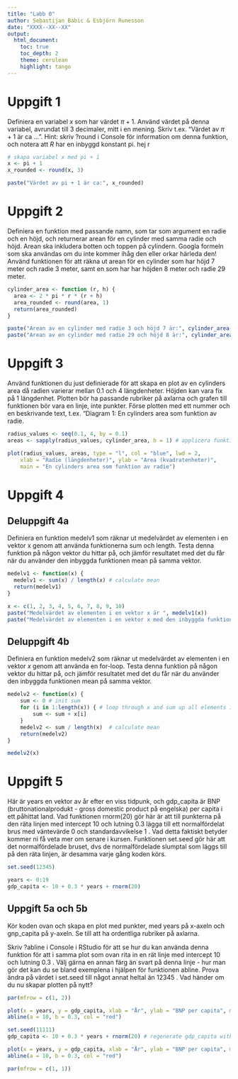 ```yaml
---
title: "Labb 0"
author: Sebastijan Babic & Esbjörn Runesson
date: "XXXX--XX--XX"
output: 
  html_document:
    toc: true                
    toc_depth: 2             
    theme: cerulean          
    highlight: tango         
---
```



# Uppgift 1
Definiera en variabel $x$ som har värdet $\pi+1$. Använd värdet på denna variabel, avrundat till 3 decimaler, 
mitt i en mening. Skriv t.ex. "Värdet av $\pi+1$ är ca ...". Hint: skriv ?round i Console för information om denna funktion, 
och notera att $R$ har en inbyggd konstant pi. hej r

```r
# skapa variabel x med pi + 1
x <- pi + 1
x_rounded <- round(x, 3)

paste("Värdet av pi + 1 är ca:", x_rounded)
```

# Uppgift 2
Definiera en funktion med passande namn, som tar som argument en radie och en höjd, och returnerar arean för en cylinder med samma radie och höjd. 
Arean ska inkludera botten och toppen på cylindern. Googla formeln som ska användas om du inte kommer ihåg den eller orkar härleda den!
Använd funktionen för att räkna ut arean för en cylinder som har höjd 7 meter och radie 3 meter, samt en som har har höjden 8 meter och radie 29 meter.

```r
cylinder_area <- function (r, h) {
  area <- 2 * pi * r * (r + h)
  area_rounded <- round(area, 1)
  return(area_rounded)
}

paste("Arean av en cylinder med radie 3 och höjd 7 är:", cylinder_area(3, 7))
paste("Arean av en cylinder med radie 29 och höjd 8 är:", cylinder_area(29, 8))
```

# Uppgift 3
Använd funktionen du just definierade för att skapa en plot av en cylinders area då radien varierar mellan 0.1 och 4 längdenheter. 
Höjden kan vara fix på 1 längdenhet. Plotten bör ha passande rubriker på axlarna och grafen till funktionen bör vara en linje, inte punkter.
Förse plotten med ett nummer och en beskrivande text, t.ex. "Diagram 1: En cylinders area som funktion av radie.

```r
radius_values <- seq(0.1, 4, by = 0.1)
areas <- sapply(radius_values, cylinder_area, h = 1) # applicera funktion på list av vektorerna, radius_values

plot(radius_values, areas, type = "l", col = "blue", lwd = 2,
    xlab = "Radie (längdenheter)", ylab = "Area (kvadratenheter)",
    main = "En cylinders area som funktion av radie")
```

# Uppgift 4
## Deluppgift 4a
Definiera en funktion medelv1 som räknar ut medelvärdet av elementen i en vektor x genom att använda funktionerna sum och length. 
Testa denna funktion på någon vektor du hittar på, och jämför resultatet med det du får när du använder den inbyggda funktionen mean på samma vektor.
```r
medelv1 <- function(x) {
  medelv1 <- sum(x) / length(x) # calculate mean
  return(medelv1)
}

x <- c(1, 2, 3, 4, 5, 6, 7, 8, 9, 10)
paste("Medelvärdet av elementen i en vektor x är ", medelv1(x))
paste("Medelvärdet av elementen i en vektor x med den inbyggda funktionen är ", mean(x))
```



## Deluppgift 4b
Definiera en funktion medelv2 som räknar ut medelvärdet av elementen i en vektor $x$ genom att använda en for-loop. 
Testa denna funktion på någon vektor du hittar på, och jämför resultatet med det du får när du använder den inbyggda funktionen mean på samma vektor.

```r
medelv2 <- function(x) {
    sum <- 0 # init sum
    for (i in 1:length(x)) { # loop through x and sum up all elements in x
        sum <- sum + x[i]
    }
    medelv2 <- sum / length(x)  # calculate mean
    return(medelv2)
}

medelv2(x)
```

# Uppgift 5
Här är years en vektor av år efter en viss tidpunk, och gdp_capita är BNP (bruttonationalprodukt - gross domestic product på engelska) 
per capita i ett påhittat land. Vad funktionen rnorm(20) gör här är att till punkterna på den räta linjen med intercept 10 och lutning 0.3 
lägga till ett normalfördelat brus med väntevärde 0 och standardavvikelse 1 . Vad detta faktiskt betyder kommer ni få veta mer om senare i kursen. 
Funktionen set.seed gör här att det normalfördelade bruset, dvs de normalfördelade slumptal som läggs till på den räta linjen, 
är desamma varje gång koden körs.
```r
set.seed(12345)

years <- 0:19
gdp_capita <- 10 + 0.3 * years + rnorm(20)
```

## Uppgift 5a och 5b
Kör koden ovan och skapa en plot med punkter, med years på x-axeln och gnp_capita på y-axeln. Se till att ha ordentliga rubriker på axlarna.

Skriv ?abline i Console i RStudio för att se hur du kan använda denna funktion för att i samma plot som ovan rita in en rät linje med 
intercept 10 och lutning 0.3 . Välj gärna en annan färg än svart på denna linje - hur man gör det kan du se bland exemplena i hjälpen 
för funktionen abline. Prova ändra på värdet i set.seed till något annat heltal än 12345 . Vad händer om du nu skapar plotten på nytt?
```r
par(mfrow = c(1, 2))

plot(x = years, y = gdp_capita, xlab = "År", ylab = "BNP per capita", main = "BNP per capita över tid")
abline(a = 10, b = 0.3, col = "red")

set.seed(11111)
gdp_capita <- 10 + 0.3 * years + rnorm(20) # regenerate gdp_capita with new seed

plot(x = years, y = gdp_capita, xlab = "År", ylab = "BNP per capita", main = "BNP per capita över tid")
abline(a = 10, b = 0.3, col = "red")

par(mfrow = c(1, 1)) 
```

